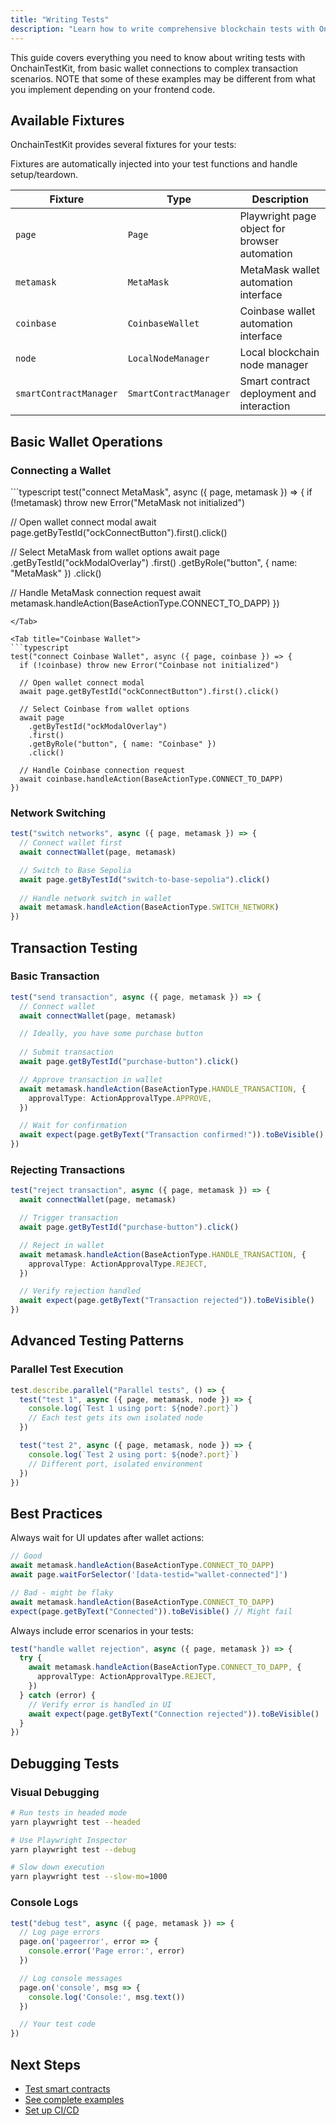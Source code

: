 ```yaml
---
title: "Writing Tests"
description: "Learn how to write comprehensive blockchain tests with OnchainTestKit"
---
```


This guide covers everything you need to know about writing tests with OnchainTestKit, from basic wallet connections to complex transaction scenarios. NOTE that some of these examples may be different from what you implement depending on your frontend code.

## Available Fixtures

OnchainTestKit provides several fixtures for your tests:

<Info>
Fixtures are automatically injected into your test functions and handle setup/teardown.
</Info>

| Fixture | Type | Description |
|---------|------|-------------|
| `page` | `Page` | Playwright page object for browser automation |
| `metamask` | `MetaMask` | MetaMask wallet automation interface |
| `coinbase` | `CoinbaseWallet` | Coinbase wallet automation interface |
| `node` | `LocalNodeManager` | Local blockchain node manager |
| `smartContractManager` | `SmartContractManager` | Smart contract deployment and interaction |

## Basic Wallet Operations

### Connecting a Wallet

<Tabs>
<Tab title="MetaMask">
```typescript
test("connect MetaMask", async ({ page, metamask }) => {
  if (!metamask) throw new Error("MetaMask not initialized")

  // Open wallet connect modal
  await page.getByTestId("ockConnectButton").first().click()

  // Select MetaMask from wallet options
  await page
    .getByTestId("ockModalOverlay")
    .first()
    .getByRole("button", { name: "MetaMask" })
    .click()

  // Handle MetaMask connection request
  await metamask.handleAction(BaseActionType.CONNECT_TO_DAPP)
})
```
</Tab>

<Tab title="Coinbase Wallet">
```typescript
test("connect Coinbase Wallet", async ({ page, coinbase }) => {
  if (!coinbase) throw new Error("Coinbase not initialized")

  // Open wallet connect modal
  await page.getByTestId("ockConnectButton").first().click()

  // Select Coinbase from wallet options
  await page
    .getByTestId("ockModalOverlay")
    .first()
    .getByRole("button", { name: "Coinbase" })
    .click()

  // Handle Coinbase connection request
  await coinbase.handleAction(BaseActionType.CONNECT_TO_DAPP)
})
```
</Tab>
</Tabs>

### Network Switching

```typescript
test("switch networks", async ({ page, metamask }) => {
  // Connect wallet first
  await connectWallet(page, metamask)

  // Switch to Base Sepolia
  await page.getByTestId("switch-to-base-sepolia").click()
  
  // Handle network switch in wallet
  await metamask.handleAction(BaseActionType.SWITCH_NETWORK)
})
```

## Transaction Testing

### Basic Transaction

```typescript
test("send transaction", async ({ page, metamask }) => {
  // Connect wallet
  await connectWallet(page, metamask)

  // Ideally, you have some purchase button
  
  // Submit transaction
  await page.getByTestId("purchase-button").click()

  // Approve transaction in wallet
  await metamask.handleAction(BaseActionType.HANDLE_TRANSACTION, {
    approvalType: ActionApprovalType.APPROVE,
  })

  // Wait for confirmation
  await expect(page.getByText("Transaction confirmed!")).toBeVisible()
})
```

### Rejecting Transactions

```typescript
test("reject transaction", async ({ page, metamask }) => {
  await connectWallet(page, metamask)

  // Trigger transaction
  await page.getByTestId("purchase-button").click()

  // Reject in wallet
  await metamask.handleAction(BaseActionType.HANDLE_TRANSACTION, {
    approvalType: ActionApprovalType.REJECT,
  })

  // Verify rejection handled
  await expect(page.getByText("Transaction rejected")).toBeVisible()
})
```

## Advanced Testing Patterns

### Parallel Test Execution

```typescript
test.describe.parallel("Parallel tests", () => {
  test("test 1", async ({ page, metamask, node }) => {
    console.log(`Test 1 using port: ${node?.port}`)
    // Each test gets its own isolated node
  })

  test("test 2", async ({ page, metamask, node }) => {
    console.log(`Test 2 using port: ${node?.port}`)
    // Different port, isolated environment
  })
})
```

## Best Practices

<Steps>

<Step title="Wait for state changes">
Always wait for UI updates after wallet actions:

```typescript
// Good
await metamask.handleAction(BaseActionType.CONNECT_TO_DAPP)
await page.waitForSelector('[data-testid="wallet-connected"]')

// Bad - might be flaky
await metamask.handleAction(BaseActionType.CONNECT_TO_DAPP)
expect(page.getByText("Connected")).toBeVisible() // Might fail
```
</Step>

<Step title="Handle errors gracefully">
Always include error scenarios in your tests:

```typescript
test("handle wallet rejection", async ({ page, metamask }) => {
  try {
    await metamask.handleAction(BaseActionType.CONNECT_TO_DAPP, {
      approvalType: ActionApprovalType.REJECT,
    })
  } catch (error) {
    // Verify error is handled in UI
    await expect(page.getByText("Connection rejected")).toBeVisible()
  }
})
```
</Step>
</Steps>

## Debugging Tests

### Visual Debugging

```bash
# Run tests in headed mode
yarn playwright test --headed

# Use Playwright Inspector
yarn playwright test --debug

# Slow down execution
yarn playwright test --slow-mo=1000
```

### Console Logs

```typescript
test("debug test", async ({ page, metamask }) => {
  // Log page errors
  page.on('pageerror', error => {
    console.error('Page error:', error)
  })

  // Log console messages
  page.on('console', msg => {
    console.log('Console:', msg.text())
  })

  // Your test code
})
```

## Next Steps

- [Test smart contracts](/onchaintestkit/smart-contracts)
- [See complete examples](/onchaintestkit/examples)
- [Set up CI/CD](/onchaintestkit/ci-cd) 